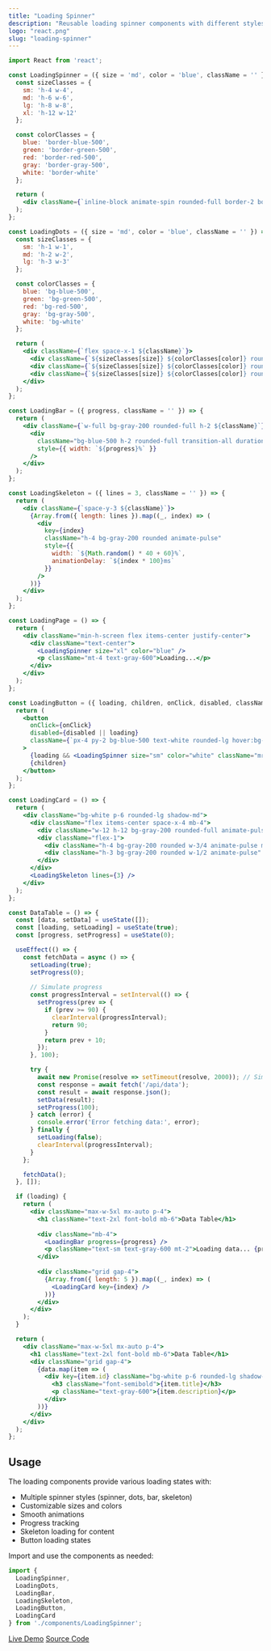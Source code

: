 ```yaml
---
title: "Loading Spinner"
description: "Reusable loading spinner components with different styles"
logo: "react.png"
slug: "loading-spinner"
---
```


```jsx
import React from 'react';

const LoadingSpinner = ({ size = 'md', color = 'blue', className = '' }) => {
  const sizeClasses = {
    sm: 'h-4 w-4',
    md: 'h-6 w-6',
    lg: 'h-8 w-8',
    xl: 'h-12 w-12'
  };

  const colorClasses = {
    blue: 'border-blue-500',
    green: 'border-green-500',
    red: 'border-red-500',
    gray: 'border-gray-500',
    white: 'border-white'
  };

  return (
    <div className={`inline-block animate-spin rounded-full border-2 border-gray-300 border-t-current ${sizeClasses[size]} ${colorClasses[color]} ${className}`} />
  );
};

const LoadingDots = ({ size = 'md', color = 'blue', className = '' }) => {
  const sizeClasses = {
    sm: 'h-1 w-1',
    md: 'h-2 w-2',
    lg: 'h-3 w-3'
  };

  const colorClasses = {
    blue: 'bg-blue-500',
    green: 'bg-green-500',
    red: 'bg-red-500',
    gray: 'bg-gray-500',
    white: 'bg-white'
  };

  return (
    <div className={`flex space-x-1 ${className}`}>
      <div className={`${sizeClasses[size]} ${colorClasses[color]} rounded-full animate-bounce`} style={{ animationDelay: '0ms' }} />
      <div className={`${sizeClasses[size]} ${colorClasses[color]} rounded-full animate-bounce`} style={{ animationDelay: '150ms' }} />
      <div className={`${sizeClasses[size]} ${colorClasses[color]} rounded-full animate-bounce`} style={{ animationDelay: '300ms' }} />
    </div>
  );
};

const LoadingBar = ({ progress, className = '' }) => {
  return (
    <div className={`w-full bg-gray-200 rounded-full h-2 ${className}`}>
      <div 
        className="bg-blue-500 h-2 rounded-full transition-all duration-300 ease-out"
        style={{ width: `${progress}%` }}
      />
    </div>
  );
};

const LoadingSkeleton = ({ lines = 3, className = '' }) => {
  return (
    <div className={`space-y-3 ${className}`}>
      {Array.from({ length: lines }).map((_, index) => (
        <div
          key={index}
          className="h-4 bg-gray-200 rounded animate-pulse"
          style={{ 
            width: `${Math.random() * 40 + 60}%`,
            animationDelay: `${index * 100}ms`
          }}
        />
      ))}
    </div>
  );
};
```

```jsx
const LoadingPage = () => {
  return (
    <div className="min-h-screen flex items-center justify-center">
      <div className="text-center">
        <LoadingSpinner size="xl" color="blue" />
        <p className="mt-4 text-gray-600">Loading...</p>
      </div>
    </div>
  );
};

const LoadingButton = ({ loading, children, onClick, disabled, className = '' }) => {
  return (
    <button
      onClick={onClick}
      disabled={disabled || loading}
      className={`px-4 py-2 bg-blue-500 text-white rounded-lg hover:bg-blue-600 disabled:opacity-50 disabled:cursor-not-allowed flex items-center justify-center ${className}`}
    >
      {loading && <LoadingSpinner size="sm" color="white" className="mr-2" />}
      {children}
    </button>
  );
};

const LoadingCard = () => {
  return (
    <div className="bg-white p-6 rounded-lg shadow-md">
      <div className="flex items-center space-x-4 mb-4">
        <div className="w-12 h-12 bg-gray-200 rounded-full animate-pulse" />
        <div className="flex-1">
          <div className="h-4 bg-gray-200 rounded w-3/4 animate-pulse mb-2" />
          <div className="h-3 bg-gray-200 rounded w-1/2 animate-pulse" />
        </div>
      </div>
      <LoadingSkeleton lines={3} />
    </div>
  );
};
```

```jsx
const DataTable = () => {
  const [data, setData] = useState([]);
  const [loading, setLoading] = useState(true);
  const [progress, setProgress] = useState(0);

  useEffect(() => {
    const fetchData = async () => {
      setLoading(true);
      setProgress(0);
      
      // Simulate progress
      const progressInterval = setInterval(() => {
        setProgress(prev => {
          if (prev >= 90) {
            clearInterval(progressInterval);
            return 90;
          }
          return prev + 10;
        });
      }, 100);

      try {
        await new Promise(resolve => setTimeout(resolve, 2000)); // Simulate API call
        const response = await fetch('/api/data');
        const result = await response.json();
        setData(result);
        setProgress(100);
      } catch (error) {
        console.error('Error fetching data:', error);
      } finally {
        setLoading(false);
        clearInterval(progressInterval);
      }
    };

    fetchData();
  }, []);

  if (loading) {
    return (
      <div className="max-w-5xl mx-auto p-4">
        <h1 className="text-2xl font-bold mb-6">Data Table</h1>
        
        <div className="mb-4">
          <LoadingBar progress={progress} />
          <p className="text-sm text-gray-600 mt-2">Loading data... {progress}%</p>
        </div>
        
        <div className="grid gap-4">
          {Array.from({ length: 5 }).map((_, index) => (
            <LoadingCard key={index} />
          ))}
        </div>
      </div>
    );
  }

  return (
    <div className="max-w-5xl mx-auto p-4">
      <h1 className="text-2xl font-bold mb-6">Data Table</h1>
      <div className="grid gap-4">
        {data.map(item => (
          <div key={item.id} className="bg-white p-6 rounded-lg shadow-md">
            <h3 className="font-semibold">{item.title}</h3>
            <p className="text-gray-600">{item.description}</p>
          </div>
        ))}
      </div>
    </div>
  );
};
```

## Usage

The loading components provide various loading states with:

- Multiple spinner styles (spinner, dots, bar, skeleton)
- Customizable sizes and colors
- Smooth animations
- Progress tracking
- Skeleton loading for content
- Button loading states

Import and use the components as needed:

```jsx
import { 
  LoadingSpinner, 
  LoadingDots, 
  LoadingBar, 
  LoadingSkeleton,
  LoadingButton,
  LoadingCard 
} from './components/LoadingSpinner';
```

[Live Demo](https://codesandbox.io/s/loading-spinner-example)
[Source Code](https://github.com/example/loading-spinner)
